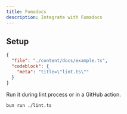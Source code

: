 ```yaml
---
title: Fumadocs
description: Integrate with Fumadocs
---
```


## Setup

```json doc-gen:file
{
  "file": "./content/docs/example.ts",
  "codeblock": {
    "meta": "title=\"lint.ts\""
  }
}
```

Run it during lint process or in a GitHub action.

```bash
bun run ./lint.ts
```
